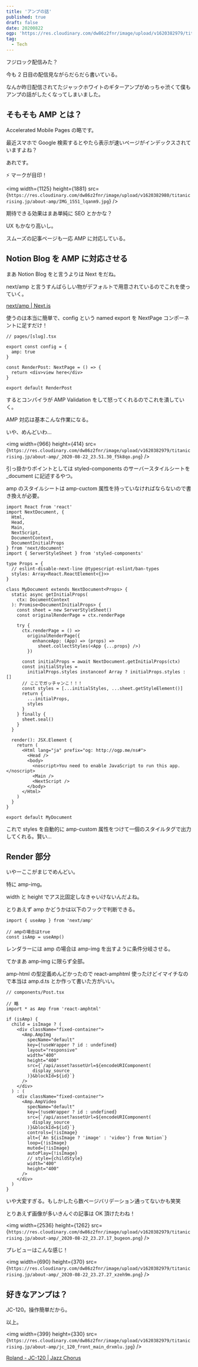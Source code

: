 ```yaml
---
title: 'アンプの話'
published: true
draft: false
date: 20200822
ogp: 'https://res.cloudinary.com/dw86z2fnr/image/upload/v1620382979/titanicrising.jp/about-amp/jc_120_front_main_drxmlu.jpg'
tag:
  - Tech
---
```


フジロック配信みた？

今も 2 日目の配信見ながらだらだら書いている。

なんか昨日配信されてたジャックホワイトのギターアンプがめっちゃ渋くて僕もアンプの話がしたくなってしまいました。

## そもそも AMP とは？

Accelerated Mobile Pages の略です。

最近スマホで Google 検索するとやたら表示が速いページがインデックスされていますよね？

あれです。

⚡️ マークが目印！

<img
  width={1125}
  height={1881}
  src={`https://res.cloudinary.com/dw86z2fnr/image/upload/v1620382980/titanicrising.jp/about-amp/IMG_1551_lqanm9.jpg`}
/>

期待できる効果はまあ単純に SEO とかかな？

UX もかなり高いし。

スムーズの記事ページも一応 AMP に対応している。

## Notion Blog を AMP に対応させる

まあ Notion Blog をと言うよりは Next をだね。

next/amp と言うすんばらしい物がデフォルトで用意されているのでこれを使っていく。

[next/amp | Next.js](https://nextjs.org/docs/api-reference/next/amp)

使うのは本当に簡単で、config という named export を NextPage コンポーネントに足すだけ！

```tsx
// pages/[slug].tsx

export const config = {
  amp: true
}

const RenderPost: NextPage = () => {
  return <div>view here</div>
}

export default RenderPost
```

するとコンパイラが AMP Validation をして怒ってくれるのでこれを潰していく。

AMP 対応は基本こんな作業になる。

いや、めんどいわ…

<img
  width={966}
  height={414}
  src={`https://res.cloudinary.com/dw86z2fnr/image/upload/v1620382979/titanicrising.jp/about-amp/_2020-08-22_23.51.30_f5k8qo.png`}
/>

引っ掛かりポイントとしては styled-components のサーバースタイルシートを\_document に記述するやつ。

amp のスタイルシートは amp-cuctom 属性を持っていなければならないので書き換えが必要。

```tsx
import React from 'react'
import NextDocument, {
  Html,
  Head,
  Main,
  NextScript,
  DocumentContext,
  DocumentInitialProps
} from 'next/document'
import { ServerStyleSheet } from 'styled-components'

type Props = {
  // eslint-disable-next-line @typescript-eslint/ban-types
  styles: Array<React.ReactElement<{}>>
}

class MyDocument extends NextDocument<Props> {
  static async getInitialProps(
    ctx: DocumentContext
  ): Promise<DocumentInitialProps> {
    const sheet = new ServerStyleSheet()
    const originalRenderPage = ctx.renderPage

    try {
      ctx.renderPage = () =>
        originalRenderPage({
          enhanceApp: (App) => (props) =>
            sheet.collectStyles(<App {...props} />)
        })

      const initialProps = await NextDocument.getInitialProps(ctx)
      const initialStyles =
        initialProps.styles instanceof Array ? initialProps.styles : []
      // ここでガッチャンこ！！！
      const styles = [...initialStyles, ...sheet.getStyleElement()]
      return {
        ...initialProps,
        styles
      }
    } finally {
      sheet.seal()
    }
  }

  render(): JSX.Element {
    return (
      <Html lang="ja" prefix="og: http://ogp.me/ns#">
        <Head />
        <body>
          <noscript>You need to enable JavaScript to run this app.</noscript>
          <Main />
          <NextScript />
        </body>
      </Html>
    )
  }
}

export default MyDocument
```

これで styles を自動的に amp-custom 属性をつけて一個のスタイルタグで出力してくれる。賢い…

## Render 部分

いやーここがまじでめんどい。

特に amp-img。

width と height でアス比固定しなきゃいけないんだよね。

とりあえず amp かどうかは以下のフックで判断できる。

```tsx
import { useAmp } from 'next/amp'

// ampの場合はtrue
const isAmp = useAmp()
```

レンダラーには amp の場合は amp-img を出すように条件分岐させる。

てかまあ amp-img に限らず全部。

amp-html の型定義めんどかったので react-amphtml 使ったけどイマイチなので本当は amp.d.ts とか作って書いた方がいい。

```tsx
// components/Post.tsx

// 略
import * as Amp from 'react-amphtml'

if (isAmp) {
  child = isImage ? (
    <div className="fixed-container">
      <Amp.AmpImg
        specName="default"
        key={!useWrapper ? id : undefined}
        layout="responsive"
        width="400"
        height="400"
        src={`/api/asset?assetUrl=${encodeURIComponent(
          display_source
        )}&blockId=${id}`}
      />
    </div>
  ) : (
    <div className="fixed-container">
      <Amp.AmpVideo
        specName="default"
        key={!useWrapper ? id : undefined}
        src={`/api/asset?assetUrl=${encodeURIComponent(
          display_source
        )}&blockId=${id}`}
        controls={!isImage}
        alt={`An ${isImage ? 'image' : 'video'} from Notion`}
        loop={!isImage}
        muted={!isImage}
        autoPlay={!isImage}
        // style={childStyle}
        width="400"
        height="400"
      />
    </div>
  )
}
```

いや大変すぎる。もしかしたら数ページバリデーション通ってないかも笑笑

とりあえず画像が多いきんぐの記事は OK 頂けたわね！

<img
  width={2536}
  height={1262}
  src={`https://res.cloudinary.com/dw86z2fnr/image/upload/v1620382979/titanicrising.jp/about-amp/_2020-08-22_23.27.17_bugeon.png`}
/>

プレビューはこんな感じ！

<img
  width={690}
  height={370}
  src={`https://res.cloudinary.com/dw86z2fnr/image/upload/v1620382979/titanicrising.jp/about-amp/_2020-08-22_23.27.27_xzeh9m.png`}
/>

## 好きなアンプは？

JC-120。操作簡単だから。

以上。

<img
  width={399}
  height={330}
  src={`https://res.cloudinary.com/dw86z2fnr/image/upload/v1620382979/titanicrising.jp/about-amp/jc_120_front_main_drxmlu.jpg`}
/>

[Roland - JC-120 | Jazz Chorus](https://www.roland.com/jp/products/JC-120/)
